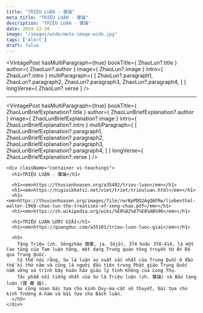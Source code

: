 ```yaml
---
title: "TRIỆU LUẬN - 肇論"
meta_title: "TRIỆU LUẬN - 肇論"
description: "TRIỆU LUẬN - 肇論"
date: 2024-12-28
image: "/images/wide/meta-image-wide.jpg"
tags: ['Alert']
draft: false
---
```



<div style="width: 50%; margin: auto">
  <Youtube client:load id={ZhaoLunBriefExplanation?.youtubeId} title={ZhaoLunBriefExplanation?.title} />
</div>

<VintagePost
  hasMultiParagraph={true}
  bookTitle={ ZhaoLun?.title }
  author={ ZhaoLun?.author }
  image={ ZhaoLun?.image }
  intro={ ZhaoLun?.intro }
  multiParagraph={
    [
      ZhaoLun?.paragraph1,
      ZhaoLun?.paragraph2,
      ZhaoLun?.paragraph3,
      ZhaoLun?.paragraph4,
    ]
  }
  longVerse={ ZhaoLun?.verse }
/>

***

<VintagePost
  hasMultiParagraph={true}
  bookTitle={ ZhaoLunBriefExplanation?.title }
  author={ ZhaoLunBriefExplanation?.author }
  image={ ZhaoLunBriefExplanation?.image }
  intro={ ZhaoLunBriefExplanation?.intro }
  multiParagraph={
    [
      ZhaoLunBriefExplanation?.paragraph1,
      ZhaoLunBriefExplanation?.paragraph2,
      ZhaoLunBriefExplanation?.paragraph3,
      ZhaoLunBriefExplanation?.paragraph4,
    ]
  }
  longVerse={ ZhaoLunBriefExplanation?.verse }
/>

<div className="grid bg-body dark:bg-darkmode-body">

    <div className="container vi-teachings">
      <h1>TRIỆU LUẬN - 肇論</h1>

      <h1><em>https://thuvienhoasen.org/a35492/trieu-luan</em></h1>
      <h1><em>https://nigioikhatsi.net/viet/triet/trieuluan.html</em></h1>
      <h1><em>https://thuvienhoasen.org/images/file/rwrKpPDQ2AgQAFRw/liebenthal-walter-1968-chao-lun-the-treatises-of-seng-chao.pdf</em></h1>
      <h1><em>https://zh.wikipedia.org/wiki/%E8%82%87%E8%AB%96</em></h1>

      <h1>TRIỆU LUẬN LƯỢC GIẢI</h1>
      <h1><em>https://quangduc.com/a35101/trieu-luan-luoc-giai</em></h1>

      <h5>
        Tăng Triệu (zh. Sēngzhào 僧肇, ja. Sōjō), 374 hoặc 378-414, là một Cao tăng của Tam luận tông, một dạng Trung quán tông truyền từ Ấn Độ qua Trung Quốc.
        Có thể nói rằng, Sư là luận sư xuất sắc nhất của Trung Quốc ở đầu thế kỉ thứ năm và cũng là người đầu tiên trong Phật giáo Trung Quốc nắm vững và trình bày hoàn hảo giáo lý tính Không của Long Thụ.
        Tác phẩm nổi tiếng nhất của Sư là Triệu luận (zh. 肇論) và Bảo tạng luận (寶 藏 論).
        Sư cũng soạn bài tựa cho kinh Duy-ma-cật sở thuyết, bài tựa cho kinh Trường A-hàm và bài tựa cho Bách luận.
      </h5>
    </div>

</div>


